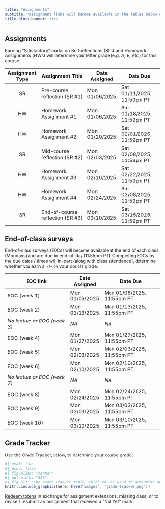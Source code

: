 ```yaml
---
title: "Assignments"
subtitle: "assignment links will become available in the tables below on the dates that they are assigned"
title-block-banner: true
---
```


## Assignments

Earning "Satisfactory" marks on Self-reflections (SRs) and Homework Assignments (HWs) will determine your letter grade (e.g. A, B, etc.) for this course.

<!-- | Assignment Type | Assignment Title                 | Date Assigned  | Date Due                   | -->
<!-- |:---------------:|----------------------------------|----------------|----------------------------| -->
<!-- | SR              | [Pre-course reflection (SR #1)](course-materials/assignments/SR1-precourse.qmd)    | Mon 01/06/2024 | Sat 01/11/2024, 11:59pm PT | -->
<!-- | HW              | [Homework Assignment #1](course-materials/assignments/HW1.qmd)                     | Mon 01/06/2024 | Sat 01/18/2024, 11:59pm PT | -->
<!-- | HW              | [Homework Assignment #2](course-materials/assignments/HW2.qmd)                     | Mon 01/20/2024 | Sat 02/01/2024, 11:59pm PT | -->
<!-- | SR              | [Mid-course reflection (SR #2)](course-materials/assignments/SR2-midcourse.qmd)    | Mon 02/03/2024 | Sat 02/08/2024, 11:59pm PT | -->
<!-- | HW              | [Homework Assignment #3](course-materials/assignments/HW3.qmd)                     | Mon 02/10/2024 | Sat 02/22/2024, 11:59pm PT | -->
<!-- | HW              | [Homework Assignment #4](course-materials/assignments/HW4.qmd)                     | Mon 02/24/2024 | Sat 03/08/2024, 11:59pm PT | -->
<!-- | SR              | [End-of-course reflection (SR #3)](course-materials/assignments/SR3-endcourse.qmd) | Mon 03/10/2024 | Sat 03/15/2024, 11:59pm PT | -->

| Assignment Type | Assignment Title                 | Date Assigned  | Date Due                   |
|:---------------:|----------------------------------|----------------|----------------------------|
| SR              | Pre-course reflection (SR #1)    | Mon 01/06/2025 | Sat 01/11/2025, 11:59pm PT |
| HW              | Homework Assignment #1           | Mon 01/06/2025 | Sat 01/18/2025, 11:59pm PT |
| HW              | Homework Assignment #2           | Mon 01/20/2025 | Sat 02/01/2025, 11:59pm PT |
| SR              | Mid-course reflection (SR #2)    | Mon 02/03/2025 | Sat 02/08/2025, 11:59pm PT |
| HW              | Homework Assignment #3           | Mon 02/10/2025 | Sat 02/22/2025, 11:59pm PT |
| HW              | Homework Assignment #4           | Mon 02/24/2025 | Sat 03/08/2025, 11:59pm PT |
| SR              | End-of-course reflection (SR #3) | Mon 03/10/2025 | Sat 03/15/2025, 11:59pm PT |

## End-of-class surveys

End-of-class surveys (EOCs) will become available at the end of each class (Mondays) and are due by end-of-day (11:55pm PT). Completing EOCs by the due dates / times will, in-part (along with class attendance), determine whether you earn a +/- on your course grade. 

<!-- | EOC link                     | Date Assigned  | Date Due                   | -->
<!-- |------------------------------|----------------|----------------------------| -->
<!-- | [EOC (week 1)](tbd)  | Mon 01/06/2025 | Mon 01/06/2025, 11:55pm PT | -->
<!-- | [EOC (week 2)](tbd)  | Mon 01/13/2025 | Mon 01/13/2025, 11:55pm PT | -->
<!-- | *No lecture or EOC (week 3)* | *NA*           | *NA*                       | -->
<!-- | [EOC (week 4)](tbd)  | Mon 01/27/2025 | Mon 01/27/2025, 11:55pm PT | -->
<!-- | [EOC (week 5)](tbd)  | Mon 02/03/2025 | Mon 02/03/2025, 11:55pm PT | -->
<!-- | [EOC (week 6)](tbd)  | Mon 02/10/2025 | Mon 02/10/2025, 11:55pm PT | -->
<!-- | *No lecture or EOC (week 7)* | *NA*           | *NA*                       | -->
<!-- | [EOC (week 8)](tbd)  | Mon 02/24/2025 | Mon 02/24/2025, 11:55pm PT | -->
<!-- | [EOC (week 9)](tbd)  | Mon 03/03/2025 | Mon 03/03/2025, 11:55pm PT | -->
<!-- | [EOC (week 10)](tbd) | Mon 03/10/2025 | Mon 03/10/2025, 11:55pm PT | -->

| EOC link                     | Date Assigned  | Date Due                   |
|------------------------------|----------------|----------------------------|
| EOC (week 1)                 | Mon 01/06/2025 | Mon 01/06/2025, 11:55pm PT |
| EOC (week 2)                 | Mon 01/13/2025 | Mon 01/13/2025, 11:55pm PT |
| *No lecture or EOC (week 3)* | *NA*           | *NA*                       |
| EOC (week 4)                 | Mon 01/27/2025 | Mon 01/27/2025, 11:55pm PT |
| EOC (week 5)                 | Mon 02/03/2025 | Mon 02/03/2025, 11:55pm PT |
| EOC (week 6)                 | Mon 02/10/2025 | Mon 02/10/2025, 11:55pm PT |
| *No lecture or EOC (week 7)* | *NA*           | *NA*                       |
| EOC (week 8)                 | Mon 02/24/2025 | Mon 02/24/2025, 11:55pm PT |
| EOC (week 9)                 | Mon 03/03/2025 | Mon 03/03/2025, 11:55pm PT |
| EOC (week 10)                | Mon 03/10/2025 | Mon 03/10/2025, 11:55pm PT |

## Grade Tracker 

Use the Grade Tracker, below, to determine your course grade:

```r
#| eval: true 
#| echo: false
#| fig-align: "center"
#| out-width: "55%" 
#| fig-alt: "The Grade Tracker table, which can be used to determine an individual's course grade based on the number of 'Satisfactory' assignments completed, as well as descriptions on how to earn and use tokens"
knitr::include_graphics(here::here("images", "grade-tracker.png"))
```

[Redeem tokens](https://forms.gle/HcaMHQTgExKTnq9Q9) in exchange for assignment extensions, missing class, or to revise / resubmit an assignment that received a "Not Yet" mark.
